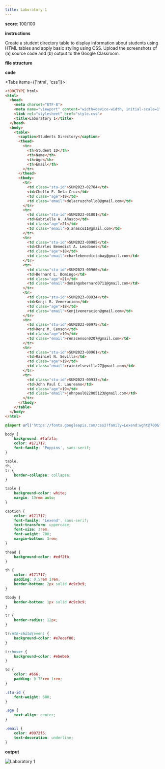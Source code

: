 ```yaml
---
title: Laboratory 1
---
```


**score**: 100/100

**instructions**

Create a student directory table to display information about students using HTML tables and apply basic styling using CSS. Upload the screenshots of (a) source code and (b) output to the Google Classroom.

**file structure**

<Files>
  <Folder name="root-folder" defaultOpen>
    <File name="index.html" />
    <File name="style.css" />
  </Folder>
</Files>

**code**

<Tabs items={['html', 'css']}>

<Tab value="html">

```html
<!DOCTYPE html>
<html>
  <head>
    <meta charset="UTF-8">
    <meta name="viewport" content="width=device-width, initial-scale=1">
    <link rel="stylesheet" href="style.css">
    <title>Laboratory 1</title>
  </head>
  <body>
    <table>
      <caption>Students Directory</caption>
      <thead>
        <tr>
          <th>Student ID</th>
          <th>Name</th>
          <th>Age</th>
          <th>Email</th>
        </tr>
      </thead>
      <tbody>
        <tr>
          <td class="stu-id">SUM2023-02784</td>
          <td>Chollo F. Dela Cruz</td>
          <td class="age">19</td>
          <td class="email">delacruzchollo0@gmail.com</td>
        </tr>
        <tr>
          <td class="stu-id">SUM2023-01001</td>
          <td>Gabrielle A. Añasco</td>
          <td class="age">21</td>
          <td class="email">G.anasco11@gmail.com</td>
        </tr>
        <tr>
          <td class="stu-id">SUM2023-00985</td>
          <td>Charles Benedict A. Leodones</td>
          <td class="age">18</td>
          <td class="email">charlebenedictabay@gmail.com</td>
        </tr>
        <tr>
          <td class="stu-id">SUM2023-00960</td>
          <td>Bernard L. Domingo</td>
          <td class="age">21</td>
          <td class="email">domingobernard0711@gmail.com</td>
        </tr>
        <tr>
          <td class="stu-id">SUM2023-00934</td>
          <td>Kenji B. Veneracion</td>
          <td class="age">18</td>
          <td class="email">Kenjiveneracion@gmail.com</td>
        </tr>
        <tr>
          <td class="stu-id">SUM2023-00975</td>
          <td>Renz M. Censon</td>
          <td class="age">19</td>
          <td class="email">renzcenson0207@gmail.com</td>
        </tr>
        <tr>
          <td class="stu-id">SUM2023-00961</td>
          <td>Rainiel N. Sevilla</td>
          <td class="age">19</td>
          <td class="email">rainielsevilla27@gmail.com</td>
        </tr>
        <tr>
          <td class="stu-id">SUM2023-00933</td>
          <td>John Paul C. Laureano</td>
          <td class="age">19</td>
          <td class="email">johnpaul022005123@gmail.com</td>
        </tr>
      </tbody>
    </table>
  </body>
</html>
```

</Tab>

<Tab value="css">

```css
@import url('https://fonts.googleapis.com/css2?family=Lexend:wght@700&family=Poppins:wght@400;500;600;700&display=swap');

body {
	background: #fafafa;
	color: #171717;
	font-family: 'Poppins', sans-serif;
}

table,
th,
tr {
	border-collapse: collapse;
}

table {
	background-color: white;
	margin: 10rem auto;
}

caption {
	color: #171717;
	font-family: 'Lexend', sans-serif;
	text-transform: uppercase;
	font-size: 3rem;
	font-weight: 700;
	margin-bottom: 3rem;
}

thead {
	background-color: #edf2fb;
}

th {
	color: #171717;
	padding: 0.5rem 1rem;
	border-bottom: 2px solid #c9c9c9;
}

tbody {
	border-bottom: 1px solid #c9c9c9;
}

tr {
	border-radius: 12px;
}

tr:nth-child(even) {
	background-color: #e7ecef80;
}

tr:hover {
	background-color: #ebebeb;
}

td {
	color: #666;
	padding: 0.75rem 1rem;
}

.stu-id {
	font-weight: 600;
}

.age {
	text-align: center;
}

.email {
	color: #0072f5;
	text-decoration: underline;
}
```

</Tab>

</Tabs>

**output**

<Image src="/02/lab1.png" alt="Laboratory 1" width={1690} height={1067} />
